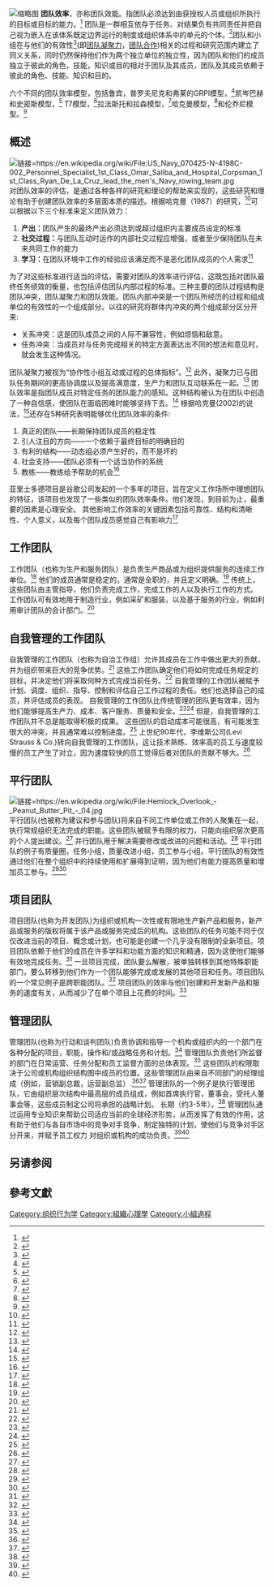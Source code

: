 {{Multiple issues|
{{Expand language|1=en|time=2021-03-20T08:42:02+00:00}}
{{Rough translation|time=2021-03-20T08:42:02+00:00}}
}}
[[File:Defense.gov_News_Photo_100930-N-2855B-251_-_U.S._Navy_sailors_aboard_the_guided_missile_destroyer_USS_Bainbridge_DDG_96_haul_in_a_mooring_line_while_mooring_the_ship_in_Faslane_Scotland_on.jpg|缩略图]]
'''团队效率'''，亦称团队效能。指团队必须达到由获授权人员或组织所执行的目标或目标的能力。<ref>{{cite journal|title=Interpersonal aggression and team effectiveness: The mediating role of team goal commitment|url=https://archive.org/details/sim_journal-of-occupational-and-organizational-psychology_2011-09_84_3/page/567|last=Aubé|first=Caroline|date=September 2011|journal=Journal of Occupational and Organizational Psychology|issue=3|doi=10.1348/096317910X492568|volume=84|page=567|author2=Rousseau, Vincent}}</ref> 团队是一群相互依存于任务、对结果负有共同责任并把自己视为嵌入在该体系既定边界运行的制度或组织体系中的单元的个体。<ref>{{cite journal|title=Team decision making in the workplace: A systematic review of discourse analytic studies|last=Halvorsen|first=Kristin|date=2013|journal=Journal of Applied Linguistics and Professional Practice|issue=3|doi=10.1558/japl.v7i3.273|volume=7|pages=273–296}}</ref>团队和小组在与他们的有效性<ref>{{cite journal|title=Enhancing the Effectiveness of Work Groups and Teams|last=Kozlowski|first=Steve W.J.|date=December 2006|journal=Psychological Science in the Public Interest|issue=3|doi=10.1111/j.1529-1006.2006.00030.x|volume=7|pages=77–124|pmid=26158912|author2=Ilgen, Daniel R.|citeseerx=10.1.1.115.953}}</ref>(即[[團體凝聚力|团队凝聚力]]，[[團隊合作|团队合作]])相关的过程和研究范围内建立了同义关系，同时仍然保持他们作为两个独立单位的独立性，因为团队和他们的成员独立于彼此的角色，技能，知识或目的相对于团队及其成员，团队及其成员依赖于彼此的角色、技能、知识和目的。

六个不同的团队效率模型，包括鲁宾，普罗夫尼克和弗莱的GRPI模型，<ref>{{Cite web|title=The GRPI Model of Team Effectiveness|url=https://www.researchgate.net/figure/The-GRPI-Model-of-Team-Effectiveness-Rubin-Plovnick-Fry-Model-1977_fig4_301203972|access-date=2021-05-02|archive-date=2021-05-02|archive-url=https://web.archive.org/web/20210502131438/https://www.researchgate.net/figure/The-GRPI-Model-of-Team-Effectiveness-Rubin-Plovnick-Fry-Model-1977_fig4_301203972|dead-url=no}}</ref>凯岑巴赫和史密斯模型，<ref>{{Cite web|title=The Wisdom of Teams|url=https://www.praxisframework.org/en/library/katzenbach-and-smith|access-date=2021-05-02|archive-date=2021-05-28|archive-url=https://web.archive.org/web/20210528120130/https://www.praxisframework.org/en/library/katzenbach-and-smith|dead-url=no}}</ref> T7模型，<ref>{{Cite web|title=Driving Team Effectiveness|url=http://kornferry.com/media/lominger_pdf/teamswhitepaper080409.pdf|access-date=2021-05-02|archive-date=2018-05-16|archive-url=https://web.archive.org/web/20180516124102/http://www.kornferry.com/media/lominger_pdf/teamswhitepaper080409.pdf|dead-url=yes}}</ref>拉法斯托和拉森模型，<ref>{{Cite web|title=Teamwork|url=https://us.sagepub.com/en-us/nam/teamwork/book2742|date=2019-02-02|access-date=2021-05-02|archive-date=2021-05-03|archive-url=https://web.archive.org/web/20210503215928/https://us.sagepub.com/en-us/nam/teamwork/book2742|dead-url=no}}</ref>哈克曼模型，<ref>{{Cite web|title=A Normative Model of Work Team Effectiveness|url=http://www.dtic.mil/dtic/tr/fulltext/u2/a136398.pdf|access-date=2021-05-02|archive-date=2017-11-18|archive-url=https://web.archive.org/web/20171118081910/http://www.dtic.mil/dtic/tr/fulltext/u2/a136398.pdf|dead-url=no}}</ref>和伦乔尼模型。<ref>{{Cite web|title=Five Dysfunctions of a Team|url=https://www.tablegroup.com/books/dysfunctions|access-date=2021-05-02|archive-date=2021-05-06|archive-url=https://web.archive.org/web/20210506184925/https://www.tablegroup.com/books/dysfunctions|dead-url=no}}</ref>

== 概述 ==
[[File:US_Navy_070425-N-4198C-002_Personnel_Specialist_1st_Class_Omar_Saliba_and_Hospital_Corpsman_1st_Class_Ryan_De_La_Cruz_lead_the_men's_Navy_rowing_team.jpg|链接=https://en.wikipedia.org/wiki/File:US_Navy_070425-N-4198C-002_Personnel_Specialist_1st_Class_Omar_Saliba_and_Hospital_Corpsman_1st_Class_Ryan_De_La_Cruz_lead_the_men's_Navy_rowing_team.jpg]]
对团队效率的评估，是通过各种各样的研究和理论的帮助来实现的，这些研究和理论有助于创建团队效率的多层面本质的描述。根据哈克曼（1987）的研究，<ref>{{cite journal|title=The design of work teams|last=Hackman|first=J. Richard|date=1987|journal=Handbook of Organizational Behavior|pages=315–42}}</ref>可以根据以下三个标准来定义团队效力：

# '''产出：'''团队产生的最终产出必须达到或超过组织内主要成员设定的标准
# '''社交过程：'''与团队互动时运作的内部社交过程应增强，或者至少保持团队在未来共同工作的能力
# '''学习：'''在团队环境中工作的经验应该满足而不是恶化团队成员的个人需求<ref>{{cite journal|title=A Theory of Team Coaching|url=https://archive.org/details/sim_academy-of-management-review_2005-04_30_2/page/269|last=Hackman|first=J. R.|date=1 April 2005|journal=Academy of Management Review|issue=2|doi=10.5465/AMR.2005.16387885|volume=30|pages=269–287|author2=Wageman, R.}}</ref>

为了对这些标准进行适当的评估，需要对团队的效率进行评估，这既包括对团队最终任务绩效的衡量，也包括评估团队内部过程的标准。三种主要的团队过程结构是团队冲突，团队凝聚力和团队效能。团队内部冲突是一个团队所经历的过程和组成单位的有效性的一个组成部分。以往的研究将群体内冲突的两个组成部分区分开来:

* 关系冲突：这是团队成员之间的人际不兼容性，例如烦恼和敌意。
* 任务冲突：当成员对与任务完成相关的特定方面表达出不同的想法和意见时，就会发生这种情况。

团队凝聚力被视为“协作性小组互动或过程的总体指标”。<ref>{{cite journal|title=Relating member ability and personality to work-team processes and team effectiveness.|url=https://archive.org/details/sim_journal-of-applied-psychology_1998-06_83_3/page/377|last=Barrick|first=Murray R.|journal=Journal of Applied Psychology|issue=3|doi=10.1037/0021-9010.83.3.377|year=1998|volume=83|pages=377–391|author3=Neubert, Mitchell J.|author4=Mount, Michael K.|author2=Stewart, Greg L.}}</ref> 此外，凝聚力已与团队任务期间的更高协调度以及提高满意度，生产力和团队互动联系在一起。<ref>{{cite journal|title=The differential effect of team members' trust on team performance: The mediation role of team cohesion|url=https://archive.org/details/sim_journal-of-occupational-and-organizational-psychology_2010-09_83_3/page/771|last=Mach|first=Merce|date=September 2010|journal=Journal of Occupational and Organizational Psychology|issue=3|doi=10.1348/096317909X473903|volume=83|pages=771–794|author3=Tzafrir, Shay|author2=Dolan, Simon|hdl=2445/122936|hdl-access=free}}</ref> 团队效率是指团队成员对特定任务的团队能力的感知。这种结构被认为在团队中创造了一种自信感，使团队在面临困难时能够坚持下去。<ref>{{cite journal|title=Team capability beliefs over time: Distinguishing between team potency, team outcome efficacy, and team process efficacy|url=https://archive.org/details/sim_journal-of-occupational-and-organizational-psychology_2010-12_83_4/page/1003|last=Collins|first=Catherine G.|date=December 2010|journal=Journal of Occupational and Organizational Psychology|issue=4|doi=10.1348/096317909X484271|volume=83|pages=1003–1023|author2=Parker, Sharon K.}}</ref> 根据哈克曼(2002)的说法，<ref>{{cite book|last1=Hackman|first1=J. Richard|title=Leading teams: Setting the stage for great performances|url=https://archive.org/details/leadingteams00jric|date=2002|publisher=Harvard Business School Press|location=Boston}}</ref>还存在5种研究表明能够优化团队效率的条件:

# 真正的团队——长期保持团队成员的稳定性
# 引人注目的方向——一个依赖于最终目标的明确目的
# 有利的结构——动态组必须产生好的，而不是坏的
# 社会支持——团队必须有一个适当协作的系统
# 教练——教练给予帮助的机会<ref>{{cite web|title=What Makes for a Great Team?|url=http://www.apa.org/science/about/psa/2004/06/index.aspx|accessdate=12 October 2014|date=June 2004|website=American Psychological Association|archiveurl=https://web.archive.org/web/20201030015804/http://www.apa.org/science/about/psa/2004/06/index.aspx|archivedate=2020-10-30|last1=Hackman|first1=J. Richard|dead-url=no}}</ref>

亚里士多德项目是谷歌公司发起的一个多年的项目，旨在定义工作场所中理想团队的特征，该项目也发现了一些类似的团队效率条件。他们发现，到目前为止，最重要的因素是心理安全。 其他影响工作效率的关键因素包括可靠性、结构和清晰性、个人意义，以及每个团队成员感觉自己有影响力<ref>{{Cite news|url=https://www.nytimes.com/2016/02/28/magazine/what-google-learned-from-its-quest-to-build-the-perfect-team.html?nytmobile=0|title=What Google Learned From Its Quest to Build the Perfect Team – NYTimes.com|access-date=2016-12-02|newspaper=The New York Times|date=2016-02-25|last1=Duhigg|first1=Charles}}</ref>

== 工作团队 ==
工作团队（也称为生产和服务团队）是负责生产商品或为组织提供服务的连续工作单位。<ref>{{cite journal|title=Antecedents and consequences of psychological and team empowerment in organizations: A meta-analytic review.|url=https://archive.org/details/sim_journal-of-applied-psychology_2011-09_96_5/page/981|last=Seibert|first=Scott E.|date=September 2011|journal=Journal of Applied Psychology|issue=5|doi=10.1037/a0022676|volume=96|pages=981–1003|pmid=21443317|author3=Courtright, Stephen H.|author2=Wang, Gang}}</ref> 他们的成员通常是稳定的，通常是全职的，并且定义明确。<ref>{{cite journal|title=A Theory of Subgroups in Work Teams|url=https://archive.org/details/sim_academy-of-management-review_2012-07_37_3/page/441|last=Carton|first=Andrew M.|date=July 2012|journal=Academy of Management Review|issue=3|doi=10.5465/amr.2009.0322|volume=37|pages=441–470|author2=Cummings, Jonathon N.}}</ref> 传统上，这些团队由主管指导，他们负责完成工作，完成工作的人以及执行工作的方式。 工作团队可有效地用于制造行业，例如采矿和服装，以及基于服务的行业，例如利用审计团队的会计部门。<ref>{{cite journal|title=The impact of subgroup type and subgroup configurational properties on work team performance.|url=https://archive.org/details/sim_journal-of-applied-psychology_2013-09_98_5/page/732|last=Carton|first=Andrew M.|date=September 2013|journal=Journal of Applied Psychology|issue=5|doi=10.1037/a0033593|volume=98|pages=732–758|pmid=23915429|author2=Cummings, Jonathon N.}}</ref>

== 自我管理的工作团队 ==
自我管理的工作团队（也称为自治工作组）允许其成员在工作中做出更大的贡献，并为组织带来巨大的竞争优势。<ref>{{cite journal|title=The Double-Edged Swords of Autonomy and External Knowledge: Analyzing Team Effectiveness in a Multinational Organization|url=https://archive.org/details/sim_academy-of-management-journal_2010-10_53_5/page/989|last=Haas|first=M. R.|date=1 October 2010|journal=Academy of Management Journal|issue=5|doi=10.5465/AMJ.2010.54533180|volume=53|pages=989–1008}}</ref> 这些工作团队确定他们将如何完成任务规定的目标，并决定他们将采取何种方式完成当前任务。<ref>{{cite journal|title=From Groupthink to Teamthink: Toward the Creation of Constructive Thought Patterns in Self-Managing Work Teams|url=https://archive.org/details/sim_human-relations_1994-08_47_8/page/929|last=Neck|first=C. P.|date=1 August 1994|journal=Human Relations|issue=8|doi=10.1177/001872679404700804|volume=47|pages=929–952}}</ref> 自我管理的工作团队被赋予计划、调度、组织、指导、控制和评估自己工作过程的责任。他们也选择自己的成员，并评估成员的表现。 自我管理的工作团队比传统管理的团队更有效率，因为他们能够提高生产力、成本、客户服务、质量和安全。<ref>{{cite journal|title=Teamthink: beyond the groupthink syndrome in self-managing workteams|last=Manz|first=Charles C.|date=1995|journal=Journal of Managerial Psychology|issue=1|doi=10.1108/02683949510075155|volume=10|pages=7–16|author2=Neck, Christopher P.}}</ref><ref>{{cite journal|title=The Effectiveness of Self-Managing Teams: A Quasi-Experiment|url=https://archive.org/details/sim_human-relations_1994-01_47_1/page/13|last=Cohen|first=S. G.|date=1 January 1994|journal=Human Relations|issue=1|doi=10.1177/001872679404700102|volume=47|pages=13–43|author2=Ledford Jr, G.E.}}</ref> 但是，自我管理的工作团队并不总是能取得积极的成果。 这些团队的启动成本可能很高，有可能发生很大的冲突，并且通常难以控制进度。<ref>{{cite book|last1=thompson|first1=leigh|title=Making the team : a guide for managers|isbn=978-0134484204|edition=Sixth|date=2017-01-03}}</ref> 上世纪90年代，李维斯公司(Levi Strauss & Co.)转向自我管理的工作团队，这让技术熟练、效率高的员工与速度较慢的员工产生了对立，因为速度较快的员工觉得后者对团队的贡献不够大。<ref>{{cite news|last1=King|first1=Ralph T Jr.|title=Jeans Therapy – Levi's Factory Workers are Assigned to Teams, and Morale Takes a Hit|work=The Wall Street Journal|date=May 20, 1998}}</ref>

== 平行团队 ==
[[File:Hemlock_Overlook_-_Peanut_Butter_Pit_-_04.jpg|链接=https://en.wikipedia.org/wiki/File:Hemlock_Overlook_-_Peanut_Butter_Pit_-_04.jpg]]
平行团队(也被称为建议和参与团队)将来自不同工作单位或工作的人聚集在一起，执行常规组织无法完成的职能。这些团队被赋予有限的权力，只能向组织层次更高的个人提出建议。<ref>{{cite journal|title=A Model of the Parallel Team Strategy in Production Development|url=https://archive.org/details/sim_american-economic-review_1980-12_70_5/page/1089|last=Arditti|first=Fred D.|date=December 1980|journal=American Economic Review|issue=5|volume=70|pages=1089–1097|author2=Levy, Haim}}</ref> 并行团队用于解决需要修改或改进的问题和活动。<ref>{{cite journal|title=A multiagent framework for coordinated parallel problem solving|last=Öztürk|first=Pinar|date=21 November 2008|journal=Applied Intelligence|issue=2|doi=10.1007/s10489-008-0154-7|volume=33|pages=132–143|author3=Gundersen, Odd Erik|author2=Rossland, Kari}}</ref>  平行团队的例子有质量圈，任务小组，质量改进小组，员工参与小组。平行团队的有效性通过他们在整个组织中的持续使用和扩展得到证明，因为他们有能力提高质量和增加员工参与。<ref>{{cite journal|title=Parallel teams for knowledge creation: Role of collaboration and incentives|last=Sundaresan|first=Shankar|date=December 2012|journal=Decision Support Systems|issue=1|doi=10.1016/j.dss.2012.04.008|volume=54|pages=109–121|author2=Zhang, Zuopeng}}</ref><ref>{{cite journal|title=Leading Parallel Global Virtual Teams|last=CORDERY|first=JOHN|date=2009|journal=Organizational Dynamics|issue=3|doi=10.1016/j.orgdyn.2009.04.002|volume=38|pages=204–216|author3=KIRKMAN, BRADLEY|author4=ROSEN, BENSON|author5=MATHIEU, JOHN|author2=SOO, CHRISTINE}}</ref>

== 项目团队 ==
{{Main|项目团队}}项目团队(也称为开发团队)为组织或机构一次性或有限地生产新产品和服务，新产品或服务的版权将属于该产品或服务完成后的机构。这些团队的任务可能不同于仅仅改进当前的项目、概念或计划，也可能是创建一个几乎没有限制的全新项目。项目团队依赖于他们的成员在许多学科和功能方面的知识和精通，因为这使他们能够有效地完成任务。<ref>{{cite journal|title=DESIGN PROTOTYPES INC. PROJECT MANAGEMENT (A): SELECTION OF THE PROJECT TEAM|last=Lapoint|first=Patrica A.|date=2013|journal=Journal of the International Academy for Case Studies|issue=6|volume=19|pages=121–125|author2=Haggard, Carrol R.}}</ref> 一旦项目完成，团队要么解散，被单独转移到其他特殊职能部门，要么转移到他们作为一个团队能够完成或发展的其他项目和任务。项目团队的一个常见例子是跨职能团队。<ref>{{cite journal|title=First among Equals: The Effect of Team Leader Characteristics on the Internal Dynamics of Cross-Functional Product Development Teams|url=https://scholarworks.boisestate.edu/marketing_facpubs/1|last=Sarin|first=Shikhar|date=March 2009|journal=Journal of Product Innovation Management|issue=2|doi=10.1111/j.1540-5885.2009.00345.x|volume=26|pages=188–205|author2=O'Connor, Gina Colarelli|access-date=2021-05-02|archive-date=2021-05-03|archive-url=https://web.archive.org/web/20210503073447/https://scholarworks.boisestate.edu/marketing_facpubs/1/|dead-url=no}}</ref>  项目团队的效率与他们创建和开发新产品和服务的速度有关，从而减少了在单个项目上花费的时间。<ref>{{cite journal|title=Project Duration and Risk Factors on Virtual Projects|url=https://archive.org/details/sim_journal-of-computer-information-systems_fall-2013_54_1/page/75|last=Reed|first=April H.|date=2013|journal=Journal of Computer Information Systems|issue=1|doi=10.1080/08874417.2013.11645673|volume=54|pages=75–83|author2=Knight, Linda V}}</ref>

== 管理团队 ==
管理团队(也称为行动和谈判团队)负责协调和指导一个机构或组织内的一个部门在各种分配的项目，职能，操作和/或战略任务和计划。<ref>{{cite journal|title=Team Member Functional Background and Involvement in Management Teams: Direct Effects and the Moderating Role of Power Centralization|url=https://archive.org/details/sim_academy-of-management-journal_2003-08_46_4/page/458|last=Bunderson|first=J. S.|date=1 August 2003|journal=Academy of Management Journal|issue=4|doi=10.2307/30040638|volume=46|pages=458–474|jstor=30040638}}</ref> 管理团队负责他们所监督的部门在日常运营、任务分配和员工监督方面的总体表现。<ref>{{cite journal|title=Personality predictors of team taskwork understanding and transactive memory systems in service management teams|last=Guchait|first=Priyanko|date=2014|journal=International Journal of Contemporary Hospitality Management|issue=3|doi=10.1108/IJCHM-05-2013-0197|volume=26|pages=401–425|author3=Hua, Nan|author2=Hamilton, Katherine}}</ref> 这些团队的权限取决于公司或机构组织结构图中成员的位置。这些管理团队由来自不同部门的经理组成（例如，营销副总裁，运营副总监）.<ref>{{cite journal|title=Humble Chief Executive Officers' Connections to Top Management Team Integration and Middle Managers' Responses|last=Ou|first=A. Y.|date=8 January 2014|journal=Administrative Science Quarterly|issue=1|doi=10.1177/0001839213520131|volume=59|pages=34–72|author3=Kinicki, A. J.|author4=Waldman, D. A.|author5=Xiao, Z.|author6=Song, L. J.|author2=Tsui, A. S.}}</ref><ref>{{cite journal|title=Dynamic managerial capabilities: Configuration and orchestration of top executives' capabilities and the firm's dominant logic|url=https://archive.org/details/sim_strategic-management-journal_2013-02_34_2/page/233|last=Kor|first=Yasemin Y.|date=February 2013|journal=Strategic Management Journal|issue=2|doi=10.1002/smj.2000|volume=34|pages=233–244|author2=Mesko, Andrea}}</ref> 管理团队的一个例子是执行管理团队，它由组织层次结构中最高层的成员组成，例如首席执行官，董事会，受托人董事会等，这些成员制定公司将承担的战略计划。 长期（约3-5年）。<ref>{{cite journal|title=Polychronicity in top management teams: The impact on strategic decision processes and performance of new technology ventures|url=http://openaccess.city.ac.uk/7162/5/SMJ%20final%204th%20submission%20with%20corrected%20table%202.pdf|last=Souitaris|first=Vangelis|date=June 2010|journal=Strategic Management Journal|issue=6|doi=10.1002/smj.831|volume=31|pages=652–678|author2=Maestro, B. M. Marcello|access-date=2021-05-02|archive-date=2017-09-22|archive-url=https://web.archive.org/web/20170922060032/http://openaccess.city.ac.uk/7162/5/SMJ%20final%204th%20submission%20with%20corrected%20table%202.pdf|dead-url=no}}</ref> 管理团队通过运用专业知识来帮助公司适应当前的全球经济形势，从而发挥了有效的作用，这有助于他们与各自市场中的竞争对手竞争，制定独特的计划，使他们与竞争对手区分开来，并赋予员工权力 对组织或机构的成功负责。<ref>{{cite journal|title=Top management team nationality diversity and firm performance: A multilevel study|url=https://archive.org/details/sim_strategic-management-journal_2013-03_34_3/page/373|last=Nielsen|first=Bo Bernhard|date=March 2013|journal=Strategic Management Journal|issue=3|doi=10.1002/smj.2021|volume=34|pages=373–382|author2=Nielsen, Sabina}}</ref><ref>{{cite journal|title=Top management team functional diversity and organizational innovation in China: The moderating effects of environment|url=https://archive.org/details/sim_strategic-management-journal_2013-01_34_1/page/110|last=Qian|first=Cuili|date=January 2013|journal=Strategic Management Journal|issue=1|doi=10.1002/smj.1993|volume=34|pages=110–120|author3=Takeuchi, Riki|author2=Cao, Qing}}</ref>

== 另请参阅 ==
{{portal|心理学}} {{columns-list|* [[公平理论|公平理论]]
* [[团体行为|团体行为]]
* [[团体冲突|团体冲突]]
* [[团体动力学|团体动力学]]
* [[产业和组织心理学|产业和组织心理学]]
* [[工业社会学|工业社会学]]
* [[管理|管理]]
* [[组织行为|组织行为]]
* [[项目管理|项目管理]]
* [[科学的管理|科学的管理]]
* [[杀菌剂|杀菌剂]]
* [[团队建设|团队建设]]
* [[团队组成|团队组成]]
* [[工作动机|工作动机]]|colwidth=30em}}

== 參考文獻 ==
{{reflist}}
[[Category:组织行为学|Category:组织行为学]]
[[Category:組織心理學|Category:組織心理學]]
[[Category:小組過程|Category:小組過程]]